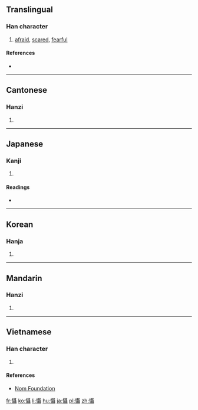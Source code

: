 {{also|慑}}
==Translingual==

===Han character===
{{Han char|rn=61|rad=心|as=18|sn=21|four=9104<sub>1</sub>|canj=心尸十十 (PSJJ)|ids=⿰[[忄]][[聶]]}}

# [[afraid]], [[scared]], [[fearful]]

====References====
* {{Han ref|kx=0409.020|dkj=11498|dj=0751.070|hdz=42371.060|uh=61FE|ud=25086|bh=C4E0|bd=50400}}

----

==Cantonese==

===Hanzi===
{{yue-hanzi|jyut=[[sip3]], [[zip3]]|y=sip3, jip3|sim=慑}}

# {{defn|lang=yue|sort=心18}}

----

==Japanese==

===Kanji===
{{ja-kanji|grade=|rs=心18}}

# {{defn|lang=ja|sort=心18}}

====Readings====
* {{ja-readings|on=[[しょう]] (shō)|kun=[[おそれる]] (osoreru)}}

----

==Korean==

===Hanja===
{{ko-hanja|hangeul=섭|eumhun=|rv=seop|mr=sŏp|y=sep}}

# {{defn|lang=ko|sort=心18}}

----

==Mandarin==

===Hanzi===
{{cmn-hanzi|sim=慑|pin=[[shè]] ([[she4]])|wg=she<sup>4</sup>}}

# {{defn|lang=cmn|sort=心18}}

----

==Vietnamese==

===Han character===
{{vi-hantu|[[nhiếp]], [[phập]]|rs=心18}}

# {{defn|lang=vi|sort=心18}}

====References====
* [http://nomfoundation.org/common/nom_details.php?codepoint=61fe Nom Foundation]

[[fr:懾]]
[[ko:懾]]
[[li:懾]]
[[hu:懾]]
[[ja:懾]]
[[pl:懾]]
[[zh:懾]]